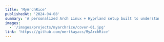 ---
title: 'MyArchRice'
publishedAt: '2024-04-08'
summary: 'A personalized Arch Linux + Hyprland setup built to understand Wayland internals, system theming, and dotfile management. Clean, minimal, and powerful for learning Linux from the inside out.'
images:
  - '/images/projects/myarchrice/cover-01.jpg'
link: 'https://github.com/mertkayacs/MyArchRice'
---
